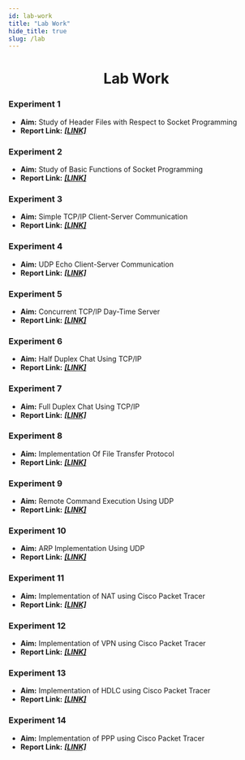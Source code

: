 ```yaml
---
id: lab-work
title: "Lab Work"
hide_title: true
slug: /lab
---
```



<div align="center">
    <h1>Lab Work</h1>
</div>

### Experiment 1

- **Aim:** Study of Header Files with Respect to Socket Programming
- **Report Link:** _**[[LINK]](/doc/EXP1.pdf)**_

### Experiment 2

- **Aim:** Study of Basic Functions of Socket Programming
- **Report Link:** _**[[LINK]](/doc/EXP2.pdf)**_

### Experiment 3

- **Aim:** Simple TCP/IP Client-Server Communication
- **Report Link:** _**[[LINK]](/doc/EXP3.pdf)**_

### Experiment 4

- **Aim:** UDP Echo Client-Server Communication
- **Report Link:** _**[[LINK]](/doc/EXP4.pdf)**_

### Experiment 5

- **Aim:** Concurrent TCP/IP Day-Time Server
- **Report Link:** _**[[LINK]](/doc/EXP5.pdf)**_

### Experiment 6

- **Aim:** Half Duplex Chat Using TCP/IP
- **Report Link:** _**[[LINK]](/doc/EXP6.pdf)**_

### Experiment 7

- **Aim:** Full Duplex Chat Using TCP/IP
- **Report Link:** _**[[LINK]](/doc/EXP7.pdf)**_

### Experiment 8

- **Aim:** Implementation Of File Transfer Protocol
- **Report Link:** _**[[LINK]](/doc/EXP8.pdf)**_

### Experiment 9

- **Aim:** Remote Command Execution Using UDP
- **Report Link:** _**[[LINK]](/doc/EXP9.pdf)**_

### Experiment 10

- **Aim:** ARP Implementation Using UDP
- **Report Link:** _**[[LINK]](/doc/EXP10.pdf)**_

### Experiment 11

- **Aim:** Implementation of NAT using Cisco Packet Tracer
- **Report Link:** _**[[LINK]](/doc/EXP11.pdf)**_

### Experiment 12

- **Aim:** Implementation of VPN using Cisco Packet Tracer
- **Report Link:** _**[[LINK]](/doc/EXP12.pdf)**_

### Experiment 13

- **Aim:** Implementation of HDLC using Cisco Packet Tracer
- **Report Link:** _**[[LINK]](/doc/EXP13.pdf)**_

### Experiment 14

- **Aim:** Implementation of PPP using Cisco Packet Tracer
- **Report Link:** _**[[LINK]](/doc/EXP14.pdf)**_
